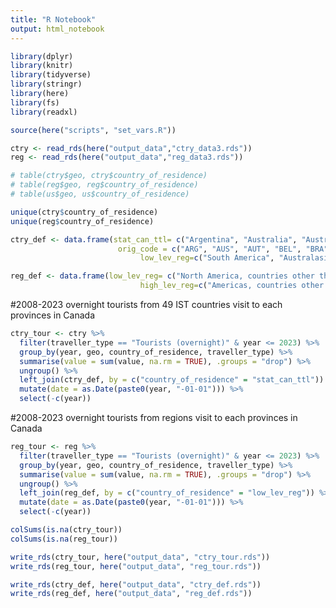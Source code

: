 ```yaml
---
title: "R Notebook"
output: html_notebook
---
```


```r
library(dplyr)
library(knitr)
library(tidyverse)
library(stringr)
library(here)
library(fs)
library(readxl)

source(here("scripts", "set_vars.R"))
```

```r
ctry <- read_rds(here("output_data","ctry_data3.rds"))
reg <- read_rds(here("output_data","reg_data3.rds"))
```

```r
# table(ctry$geo, ctry$country_of_residence)
# table(reg$geo, reg$country_of_residence)
# table(us$geo, us$country_of_residence)
```

```r
unique(ctry$country_of_residence)
unique(reg$country_of_residence)
```

```r
ctry_def <- data.frame(stat_can_ttl= c("Argentina", "Australia", "Austria", "Belgium", "Brazil", "Bulgaria", "China", "Croatia", "Czechia", "Denmark", "Egypt", "Finland", "France", "Germany", "Greece", "Hong Kong", "Hungary", "India", "Indonesia", "Iran", "Ireland", "Israel", "Italy", "Japan", "Korea, South", "Macao", "Malaysia", "Mexico", "Morocco", "Netherlands", "New Zealand", "Norway", "Philippines", "Poland", "Portugal", "Russian Federation", "Saudi Arabia", "Singapore", "South Africa, Republic of", "Spain", "Sweden", "Switzerland", "Taiwan", "Thailand", "Türkiye", "Ukraine", "United Arab Emirates", "United Kingdom", "United States of America residents entering Canada", "Viet Nam"),
                        orig_code = c("ARG", "AUS", "AUT", "BEL", "BRA", "BGR", "CHN", "HRV", "CZE", "DNK", "EGY", "FIN", "FRA", "DEU", "GRC", "HKG", "HUN", "IND", "IDN", "IRN", "IRL", "ISR", "ITA", "JPN", "KOR", "MAC", "MYS", "MEX", "MAR", "NLD","NZL", "NOR", "PHL", "POL", "PRT", "RUS", "SAU", "SGP", "ZAF", "ESP", "SWE", "CHE", "TWN", "THA", "TUR", "UKR", "ARE", "GBR", "USA", "VNM"),
                             low_lev_reg=c("South America", "Australasia", "Western Europe", "Western Europe", "South America", "Central/Eastern Europe", "Northeast Asia", "Southern Europe", "Central/Eastern Europe", "Northern Europe", "Middle East", "Northern Europe", "Western Europe", "Western Europe", "Southern Europe", "Northeast Asia", "Central/Eastern Europe", "Southern Asia", "Southeast Asia", "Southern Asia", "Northern Europe", "East Mediterranean Europe", "Southern Europe", "Northeast Asia", "Northeast Asia", "Northeast Asia", "Southeast Asia", "North America, countries other than the United States of America", "Northern Africa", "Western Europe","Australasia", "Northern Europe", "Southeast Asia", "Central/Eastern Europe", "Southern Europe", "Central/Eastern Europe", "Middle East", "Southeast Asia", "Southern Africa", "Southern Europe", "Northern Europe", "Western Europe", "Northeast Asia", "Southeast Asia", "East Mediterranean Europe", "Central/Eastern Europe", "Middle East", "Northern Europe", "", "Southeast Asia"))

reg_def <- data.frame(low_lev_reg= c("North America, countries other than the United States of America", "Caribbean", "Central America", "South America", "Western Europe", "Central/Eastern Europe", "Northern Europe", "Southern Europe", "East Mediterranean Europe", "Western Africa", "Eastern Africa", "Northern Africa", "Central Africa", "Southern Africa", "Middle East", "Northeast Asia", "Southeast Asia", "Southern Asia", "Australasia", "Melanesia", "Micronesia", "Polynesia", "Antarctica and Adjacent Islands Region"),
                             high_lev_reg=c("Americas, countries other than the United States of America", "Americas, countries other than the United States of America", "Americas, countries other than the United States of America", "Americas, countries other than the United States of America", "Europe", "Europe", "Europe", "Europe", "Europe", "Africa", "Africa", "Africa", "Africa", "Africa", "Asia", "Asia", "Asia", "Asia", "Oceania", "Oceania", "Oceania", "Oceania", "Antarctica and Adjacent Islands"))
```

#2008-2023 overnight tourists from 49 IST countries visit to each provinces in Canada
```r
ctry_tour <- ctry %>%
  filter(traveller_type == "Tourists (overnight)" & year <= 2023) %>%
  group_by(year, geo, country_of_residence, traveller_type) %>%
  summarise(value = sum(value, na.rm = TRUE), .groups = "drop") %>%
  ungroup() %>%
  left_join(ctry_def, by = c("country_of_residence" = "stat_can_ttl")) %>%
  mutate(date = as.Date(paste0(year, "-01-01"))) %>%
  select(-c(year))
```

#2008-2023 overnight tourists from regions visit to each provinces in Canada
```r
reg_tour <- reg %>%
  filter(traveller_type == "Tourists (overnight)" & year <= 2023) %>%
  group_by(year, geo, country_of_residence, traveller_type) %>%
  summarise(value = sum(value, na.rm = TRUE), .groups = "drop") %>%
  ungroup() %>%
  left_join(reg_def, by = c("country_of_residence" = "low_lev_reg")) %>%
  mutate(date = as.Date(paste0(year, "-01-01"))) %>%
  select(-c(year))
```

```r
colSums(is.na(ctry_tour))
colSums(is.na(reg_tour))
```

```r
write_rds(ctry_tour, here("output_data", "ctry_tour.rds"))
write_rds(reg_tour, here("output_data", "reg_tour.rds"))

write_rds(ctry_def, here("output_data", "ctry_def.rds"))
write_rds(reg_def, here("output_data", "reg_def.rds"))

```

